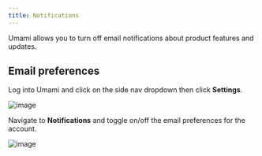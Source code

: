 ```yaml
---
title: Notifications
---
```


Umami allows you to turn off email notifications about product features and updates.

## Email preferences

Log into Umami and click on the side nav dropdown then click **Settings**.

![image](/images/cloud/navbar-settings.png)

Navigate to **Notifications** and toggle on/off the email preferences for the account.

![image](/images/cloud/notification-form.png)
